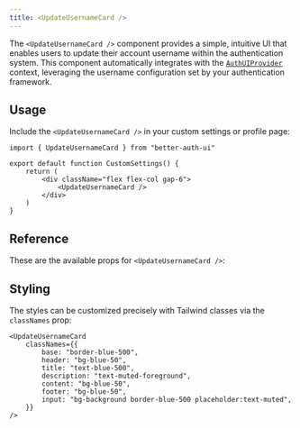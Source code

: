 ```yaml
---
title: <UpdateUsernameCard />
---
```


The `<UpdateUsernameCard />` component provides a simple, intuitive UI that enables users to update their account username within the authentication system. This component automatically integrates with the [`AuthUIProvider`](/components/auth-ui-provider) context, leveraging the username configuration set by your authentication framework.

## Usage

Include the `<UpdateUsernameCard />` in your custom settings or profile page:

```tsx
import { UpdateUsernameCard } from "better-auth-ui"

export default function CustomSettings() {
    return (
        <div className="flex flex-col gap-6">
            <UpdateUsernameCard />
        </div>
    )
}
```

## Reference

These are the available props for `<UpdateUsernameCard />`:

<AutoTypeTable path="../src/components/settings/shared/settings-card.tsx" name="SettingsCardProps" />

## Styling

The styles can be customized precisely with Tailwind classes via the `classNames` prop:

```tsx
<UpdateUsernameCard
    classNames={{
        base: "border-blue-500",
        header: "bg-blue-50",
        title: "text-blue-500",
        description: "text-muted-foreground",
        content: "bg-blue-50",
        footer: "bg-blue-50",
        input: "bg-background border-blue-500 placeholder:text-muted",
    }}
/>
```